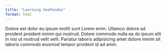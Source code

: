 ```yaml
---
title: "Learning GeoPandas"
format: html
---
```


Dolore est dolor eu ipsum mollit sunt Lorem enim. Ullamco dolore ad proident proident minim qui nostrud. Dolore commodo nulla ea do ipsum elit in nisi ut nostrud velit velit. Pariatur laboris adipisicing amet dolore minim sit laboris commodo eiusmod tempor proident id ad anim.